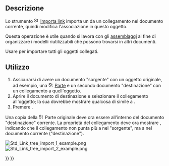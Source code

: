 <languages/>

{{Docnav/it
|[[Std_LinkUnlink/it|Annulla link]]
|[[Std_LinkImportAll/it|Importa tutti i link]]
|[[Std_Base/it|Base]]
|IconL=Std_LinkUnlink.svg
|IconR=Std_LinkImportAll.svg
|IconC=Freecad.svg
}}

{{GuiCommand/it
|Name=Std_LinkImport
|Name/it=Importa un link
|MenuLocation=Nessuna
|Workbenches=Tutti
|Version=0.19
|SeeAlso=[[Std_LinkMake/it|Crea un link]], [[Std_LinkMakeRelative/it|Crea un link relativo]], [[Std_LinkImportAll/it|Importa tutti i link]]
}}

== Descrizione ==

Lo strumento [[File:Std_LinkImport.svg|16px]] [[Std_LinkImport/it|Importa link]] importa un {{PropertyData|Linked Object}} da un collegamento nel documento corrente, quindi modifica l'associazione in questo oggetto.

Questa operazione è utile quando si lavora con gli [[assembly/it|assemblaggi]] al fine di organizzare i modelli riutilizzabili che possono trovarsi in altri documenti.

Usare {{Button|[[File:Std_LinkImportAll.svg|16px]] Importa tutti i link}} per importare tutti gli oggetti collegati.

==Utilizzo==

# Assicurarsi di avere un documento "sorgente" con un oggetto originale, ad esempio, una [[File:Std_Part.svg|16px]] [[Std_Part/it|Parte]] e un secondo documento "destinazione" con un collegamento a quell'oggetto.
# Aprire il documento di destinazione e selezionare il collegamento all'oggetto; la sua {{PropertyData|Linked Object}} dovrebbe mostrare qualcosa di simile a {{Value|source#Part}}.
# Premere {{Button|[[File:Std_LinkImport.svg|16px]] [[Std_LinkImport/it|Importa link]]}}.

Una copia della [[File:Std_Part.svg|16px]] Parte originale deve ora essere all'interno del documento "destinazione" corrente. La proprietà {{PropertyData|Linked Object}} del collegamento deve ora mostrare {{Value|Part}}, indicando che il collegamento non punta più a {{Value|Part}} nel "sorgente", ma a {{Value|Part}} nel documento corrente ("destinazione").

[[File:Std_Link_tree_import_1_example.png]] [[File:Std_Link_tree_import_2_example.png]]

{{Caption|A sinistra: un collegamento punta all'oggetto nel documento "sorgente". A destra: l'oggetto originale è stato importato (copiato) nel documento "destinazione" e il collegamento esistente è stato modificato per puntare a questa copia, quindi non punta più all'oggetto del  "sorgente".}}


{{Docnav/it
|[[Std_LinkUnlink/it|Annulla link]]
|[[Std_LinkImportAll/it|Importa tutti i link]]
|[[Std_Base/it|Base]]
|IconL=Std_LinkUnlink.svg
|IconR=Std_LinkImportAll.svg
|IconC=Freecad.svg
}}

{{Std Base navi{{#translation:}}}}
{{Userdocnavi{{#translation:}}}}
{{clear}}